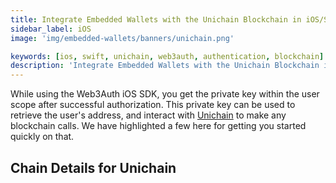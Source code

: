 ```yaml
---
title: Integrate Embedded Wallets with the Unichain Blockchain in iOS/Swift Applications
sidebar_label: iOS
image: 'img/embedded-wallets/banners/unichain.png'

keywords: [ios, swift, unichain, web3auth, authentication, blockchain]
description: 'Integrate Embedded Wallets with the Unichain Blockchain in iOS/Swift Applications | Embedded Wallets'
---
```



While using the Web3Auth iOS SDK, you get the private key within the user scope after successful authorization. This private key can be used to retrieve the user's address, and interact with [Unichain](https://ethereum.org/) to make any blockchain calls. We have highlighted a few here for getting you started quickly on that.

## Chain Details for Unichain

<ChainDetailsUnichain />

<EVMInteraction />
